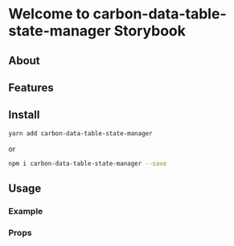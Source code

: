 
<Meta title="Getting Started/Introduction" />

<style>
  {`
  h1 {
    margin-bottom: 1rem !important;
  }
  `}
</style>

# Welcome to carbon-data-table-state-manager Storybook

## About

## Features

## Install

```sh
yarn add carbon-data-table-state-manager
```

or

```sh
npm i carbon-data-table-state-manager --save
```

## Usage

### Example

### Props
